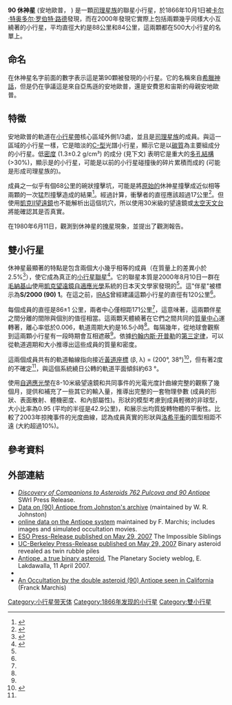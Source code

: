 {{Infobox Planet
| minorplanet = yes
| discovery=yes
| discovery_ref = 
| physical_characteristics = yes
| bgcolour=#FFFFC0
| name= (90) 休神星 Antiope
| image=[[File:The_double_asteroid_90_Antiope_-_Eso0718a_(no_tagline).jpg|150px]]
| caption=艺术家绘制的休神星[[双小行星|双小行星]]想象图
| discoverer=[[卡尔·特奥多尔·罗伯特·路德|卡尔·特奥多尔·罗伯特·路德]]
| discovered= 1866年10月1日
| alt_names=1952 BK<sub>2</sub><ref name="jpldata"/>
| mp_category=[[小行星帶|主帶小行星]]<ref name="jpldata"/><br>([[司理星族|司理星族]])
| orbit_ref=<ref name="jpldata">{{cite web
 |date=2010-06-13|title=JPL Small-Body Database Browser: 90 Antiope
 |url=http://ssd.jpl.nasa.gov/sbdb.cgi?sstr=90
 |accessdate=2010-07-08
 |archive-date=2020-10-28
 |archive-url=https://web.archive.org/web/20201028042440/https://ssd.jpl.nasa.gov/sbdb.cgi?sstr=90
 |dead-url=no
 }}</ref>
| epoch= 2010年7月23日<br />([[儒略日|JD]] 2455400.5)
| semimajor=471.19 [[Giga|G]]m<br />3.1550 [[天文單位|AU]]
| perihelion=398.02 Gm<br />2.6606 AU
| aphelion=545.94 Gm<br />3.6494 AU
| eccentricity=0.15670
| period=2046.9 [[日|d]] (5.60 [[儒略年|yr]])
| inclination=2.2195[[度|°]]
| asc_node=70.21°
| arg_peri=242.96°
| mean_anomaly=304.12°
| avg_speed=16.66 公里/[[秒|秒]]
| dimensions=93.0×87.0×83.6 公里<ref name="johnston">{{cite web
 |date=2008-11-23
 |title=(90) Antiope and S/2000 (90) 1
 |publisher=Johnston's Archive
 |author=Wm. Robert Johnston
 |url=http://www.johnstonsarchive.net/astro/astmoons/am-00090.html
 |accessdate=2008-01-23
 |archive-date=2011-02-12
 |archive-url=https://www.webcitation.org/5wRXpTehl?url=http://www.johnstonsarchive.net/astro/astmoons/am-00090.html
 |dead-url=no
 }}</ref><br/>87.8 ± 1.0 km<ref name="johnston"/>
| mass=8.3×10<sup>17</sup> 公斤<br />(整個系統)<ref name="Marchis">[http://astro.berkeley.edu/~fmarchis/Science/Asteroids/Antiope.html 90 Antiope A & B] {{Wayback|url=http://astro.berkeley.edu/~fmarchis/Science/Asteroids/Antiope.html |date=20080828002632 }}, online data sheet, F. Marchis</ref><br>
~ 4.1−4.2 {{e|17}} kg (components)
| density=1.25 ± 0.05 g/cm³ (each)<ref name="Des07"/>
| surface_grav=variable; ~ 0.03−0.04 m/s²
| escape_velocity=variable; ~ 35−40 m/s
| rotation=0.687 d (16.50 h).<ref name="MicBarVel04">{{cite journal|author="T. Michałowski|title=''Eclipsing binary asteroid 90 Antiope''|year=2004|journal=Astronomy & Astrophysics|volume=423|issue=3|pages=1159|doi=10.1051/0004-6361:20040449|bibcode=2004A&A...423.1159M|display-authors=1|last2=Bartczak|first2=P.|last3=Velichko|first3=F. P.|last4=Kryszczy?Ska|first4=A.|last5=Kwiatkowski|first5=T.|last6=Breiter|first6=S.|last7=Colas|first7=F.|last8=Fauvaud|first8=S.|last9=Marciniak|first9=A.}}</ref>
| spectral_type=[[C-型小行星|C型]]<ref name="PDS tax">{{Cite web |url=http://www.psi.edu/pds/resource/taxonomy.html |title=PDS spectral class data |accessdate=2011-09-10 |archive-date=2010-01-17 |archive-url=https://www.webcitation.org/5mqq3h9Es?url=http://www.psi.edu/pds/resource/taxonomy.html |dead-url=no }}</ref>
| abs_magnitude=8.27 (together)<ref name="jpldata"/><br> 9.02 (each component)
| albedo=0.060<ref name="IRAS">{{Cite web |url=http://www.psi.edu/pds/resource/imps.html |title=Supplemental IRAS Minor Planet Survey |accessdate=2011-09-10 |archive-date=2010-01-17 |archive-url=https://www.webcitation.org/5mqp8r4gD?url=http://www.psi.edu/pds/resource/imps.html |dead-url=no }}</ref>
| temperatures=yes
| temp_name1 = [[熱力學溫標|K]]
| min_temp_1 = 
| mean_temp_1 = ~158 [[熱力學溫標|K]]
| max_temp_1 = 244 K
| temp_name2 = Celsius
| min_temp_2 = 
| mean_temp_2 = -115 C
| max_temp_2 =  -29°
}}

'''90 休神星''' (安地歐普，{{IPAc-en|icon|æ|n|ˈ|t|aɪ|.|ə|p|iː}} {{Respell|an|TY|ə-pee}}) 是一顆[[司理星族|司理星族]]的聯星小行星，於1866年10月1日被[[卡尔·特奥多尔·罗伯特·路德|卡尔·特奥多尔·罗伯特·路德]]發現，而在2000年發現它實際上包括兩顆幾乎同樣大小互繞著的小行星，平均直徑大約是88公里和84公里，這兩顆都在500大小行星的名單上。

==命名==
在休神星名字前面的數字表示這是第90顆被發現的小行星。它的名稱來自[[希臘神話|希臘神話]]，但是仍在爭議這是來自亞馬遜的安地歐普，還是安費恩和宙斯的母親安地歐普。

==特徵==
安地歐普的軌道在[[小行星帶|小行星帶]]核心區域外側1/3處，並且是[[司理星族|司理星族]]的成員。與這一區域的小行星一樣，它是暗淡的[[C-型小行星|C-型]]光譜小行星，顯示它是以[[碳質球粒隕石|碳質]]為主要組成分的小行星。低[[密度|密度]] (1.3±0.2 g/cm³) 的成分 (見下文) 表明它是重大的[[孔隙率|多孔結構]] (>30%)，顯示是{{link-en|礫石堆結構|Rubble pile}}的小行星，可能是以前的小行星碰撞後的碎片累積而成的 (可能是形成司理星族的)。

成員之一似乎有個68公里的碗狀撞擊坑，可能是將[[微行星|原始的]]休神星撞擊成近似相等兩顆的一次猛烈撞擊造成的結果<ref name=Marchis2009>{{cite conference
 |last=Marchis
 |first=Franck
 |coauthors=Enriquez, J. E.; Emery, J. P.; Berthier, J.; Descamps, P.
 |title=The Origin of the Double Main Belt Asteroid (90) Antiope by Component-Resolved Spectroscopy
 |conference=DPS meeting #41
 |publisher=American Astronomical Society
 |year=2009
 |url=http://adsabs.harvard.edu/abs/2009DPS....41.5610M
 |accessdate=2009-11-08
 |archive-date=2019-06-22
 |archive-url=https://web.archive.org/web/20190622162814/http://adsabs.harvard.edu/abs/2009DPS....41.5610M
 |dead-url=no
 }}</ref>。經過計算，衝擊者的直徑應該超過17公里<ref name=Descamps2009>{{cite journal
 |last=Descamps |first=P.
 |coauthors=Marchis; Michalowski; Berthier; Pollock; Wiggins; Birlan; Colas; Vachier; Fauvaud; Sareyan; Pilcher; Klinglesmith 
 |title=A giant crater on 90 Antiope?
 |journal=Icarus
 |volume=203 |issue=1 |pages=102–111 |year=2009
 |doi=10.1016/j.icarus.2009.04.022 |bibcode=2009Icar..203..102D}}</ref>。但使用[[凱克天文台|凱克II望遠鏡]]也不能解析出這個坑穴，所以使用30米級的望遠鏡或[[太空天文台|太空天文台]]將能確認其是否真實。

在1980年6月11日，觀測到休神星的[[掩星|掩星]]現象，並提出了觀測報告。

==雙小行星==
<!-- Additional parameters for this template  are available at [[Template:Infobox_Planet|Template:Infobox Planet]]. -->
{{Infobox Planet 
| name=S/2000 (90) 1
| width=24em
| discovery=yes 
| physical_characteristics = yes 
| bgcolour=#A0FFA0 
| minorplanet=yes 
| discovery_ref =
<ref name="IAUC7503">{{Cite web |url=http://www.cbat.eps.harvard.edu/iauc/07500/07503.html#Item3 |title=IAUC 7503 |accessdate=2011-09-10 |archive-date=2017-09-04 |archive-url=https://web.archive.org/web/20170904105925/http://www.cbat.eps.harvard.edu/iauc/07500/07503.html#Item3 |dead-url=no }}</ref>
| discoverer=[[W._J._Merline|W. J. Merline]]、[[L._M._Close|L. M. Close]]、<br>[[J._C._Shelton|J. C. Shelton]]、[[C._Dumas|C. Dumas]]、<br>[[F._Menard|F. Menard]]、[[C._R._Chapman|C. R. Chapman]]、<br>和[[D._C._Slater|D. C. Slater]]
| discovered= 2000年8月10日<ref name=Keck2000>{{cite web
 |date=August 2000
 |title=90 Antiope: Raw Keck Image
 |publisher=SWrI Press Release
 |url=http://www.boulder.swri.edu/merline/press/fig1.html
 |accessdate=2009-10-20
 |archive-date=2020-09-17
 |archive-url=https://web.archive.org/web/20200917204326/https://www.boulder.swri.edu/merline/press/fig1.html
 |dead-url=no
 }}</ref>
| mp_category=[[主帶小行星|主帶小行星]] ([[司理星族|司理星族]])
| orbit_ref=<ref name="Marchis"/> 
| semimajor= 171 ± 1 公里 
| eccentricity= <0.006
| period=0.687713 ± 0.00004 [[日|d]] (16.5051 ± 0.0001 [[小時|h]])
| avg_speed=18.0 m/s
| satellite_of =  (90) 休神星的聯星
| dimensions=89.4×82.8×79.6 公里<ref name="johnston"/><br/>83.8 ± 1.0 公里<ref name="johnston"/>
| mass=~ 8.1−8.5 {{e|17}} 公斤<ref name="Des07"/>
| escape_velocity=變動的； ~ 35−40 m/s
| rotation = 0.687 日 (16.50 小時)<ref name="MicBarVel04"/>
| abs_magnitude=9.02 
}}

休神星最顯著的特點是包含兩個大小幾乎相等的成員（在質量上的差異小於2.5%<ref name="MarDesHes04">{{cite journal|author=F. Marchis, F. Descamps, P. Hestroffer, and I. de Pater|title=''Fine Analysis of 121 Hermione, 45 Eugenia, and 90 Antiope Binary Asteroid Systems With AO Observations''|year=2004|journal=Bulletin of the American Astronomical Society|volume=36|pages=1180|bibcode=2004DPS....36.4602M|last2=Descamps|last3=Hestroffer|last4=Berthier|last5=De Pater}}</ref>），使它成為真正的[[雙小行星|小行星聯星]]<ref name="IAU-list">{{cite web |date=2009-09-17 |title=Satellites and Companions of Minor Planets |publisher=IAU / CBAT |url=http://www.cbat.eps.harvard.edu/minorsats.html |accessdate=2009-10-14 |archive-date=2011-01-21 |archive-url=https://web.archive.org/web/20110121153650/http://www.cbat.eps.harvard.edu/minorsats.html |dead-url=no }}</ref>。它的聯星本質是2000年8月10日一群在[[毛納基山|毛納基山]]使用[[凱克望遠鏡|凱克望遠鏡]][[自適應光學|自適應光學]]系統的日本天文學家發現的<ref name="IAUC7503"/>。這"伴星"被標示為'''S/2000 (90) 1'''。在這之前，[[紅外線天文衛星|IRAS]]曾經建議這顆小行星的直徑有120公里<ref name="jpldata"/>。

每個成員的直徑是86±1 公里，兩者中心僅相距171公里<ref name="Marchis"/>，這意味著，這兩顆伴星之間分離的間隙與個別的值徑相當。這兩顆天體繞著在它們之間共同的[[質量中心|質量中心]]運轉著，離心率低於0.006，軌道周期大約是16.5小時<ref name="Marchis"/>。每隔幾年，從地球會觀察到這兩顆小行星有一段時期會互相遮蔽<ref name="MicBarVel04"/>。依據[[约翰内斯·开普勒|约翰内斯·开普勒]]的[[克卜勒行星運動定律#第三定律|第三定律]]，可以從軌道週期和大小推導出這些成員的質量和密度。

這兩個成員共有的軌道軸線指向接近[[黃道座標系統|黃道座標]] (β, λ) = (200°, 38°)<ref name="Des07">{{Cite web |url=http://adsabs.harvard.edu/cgi-bin/nph-bib_query?bibcode=2007Icar..187..482D&db_key=AST&data_type=HTML&format=&high=3fd1d1211521078 |title=Descamps et al., 2007, Icarus article published in April 2007 |accessdate=2020-12-16 |archive-date=2020-03-15 |archive-url=https://web.archive.org/web/20200315014942/https://ui.adsabs.harvard.edu/abs/2007Icar..187..482D?high=3fd1d1211521078&db_key=AST&data_type=HTML&format= |dead-url=no }}</ref>，但有著2度的不確定<ref name="Des07"/>，與這個系統繞日公轉的軌道平面傾斜約63 °。

使用[[自適應光學|自適應光學]]在8-10米級望遠鏡和共同事件的光電光度計曲線完整的觀察了幾個月，提供和補充了一些其它的輸入量，推導出完整的一套物理參數 (成員的形狀、表面散射、體機密度、和內部屬性)。形狀的模型考慮到成員輕微的非球型，大小比率為0.95 (平均的半徑是42.9公里)，和展示出均質旋轉物體的平衡性。比較了2003年掠掩事件的光度曲線，認為成員真實的形狀與[[洛希極限|洛希平衡]]的圖型相距不遠 (大約超過10%)。

==參考資料==
{{Reflist}}

==外部連結==
*[http://www.boulder.swri.edu/merline/press/index.html ''Discovery of Companions to Asteroids 762 Pulcova and 90 Antiope''] {{Wayback|url=http://www.boulder.swri.edu/merline/press/index.html |date=20200917210615 }} SWrI Press Release.
*[http://www.johnstonsarchive.net/astro/astmoons/am-00090.html Data on (90) Antiope from Johnston's archive] {{WebCite|url=https://www.webcitation.org/5wRXpTehl?url=http://www.johnstonsarchive.net/astro/astmoons/am-00090.html |date=20110212135254 |dateformat=iso }} (maintained by W. R. Johnston)
*[https://web.archive.org/web/20060128034217/http://astron.berkeley.edu/~fmarchis/Science/Asteroids/#Antiope online data on the Antiope system] maintained by F. Marchis; includes images and simulated occultation movies.
*[https://web.archive.org/web/20070403073826/http://www.eso.org/outreach/press-rel/pr-2007/pr-18-07.html ESO Press-Release published on May 29, 2007] The Impossible Siblings
*[http://www.berkeley.edu/news/media/releases/2007/03/29_antiope.shtml UC-Berkeley Press-Release published on May 29, 2007] {{Wayback|url=http://www.berkeley.edu/news/media/releases/2007/03/29_antiope.shtml |date=20200726103117 }} Binary asteroid revealed as twin rubble piles
*[https://web.archive.org/web/20070606215324/http://planetary.org/blog/article/00000942/ Antiope, a true binary asteroid], The Planetary Society weblog, E. Lakdawalla, 11 April 2007.
*{{JPL Small Body}}
*[https://web.archive.org/web/20111008143926/http://www.cosmicdiary.org/blogs/nasa/franck_marchis/?p=1117 An Occultation by the double asteroid (90) Antiope seen in California] (Franck Marchis)

{{Minor Planet Number|(89)[[淫神星|淫神星]]|(91)[[河神星|河神星]]}}
{{小天體}}

{{DEFAULTSORT:Antiope}}
[[Category:小行星带天体|Category:小行星带天体]]
[[Category:1866年发现的小行星|Category:1866年发现的小行星]]
[[Category:雙小行星|Category:雙小行星]]